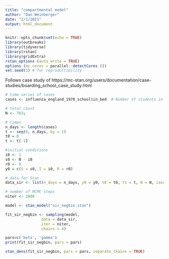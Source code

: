 ```yaml
---
title: "compartmental model"
author: "Dan Weinberger"
date: "2/1/2021"
output: html_document
---
```


```r
knitr::opts_chunk$set(echo = TRUE)
library(outbreaks)
library(tidyverse)
library(rstan)
library(gridExtra)
rstan_options (auto_write = TRUE)
options (mc.cores = parallel::detectCores ())
set.seed(3) # for reproductibility
```
 
 Follows case study of https://mc-stan.org/users/documentation/case-studies/boarding_school_case_study.html


```r
# time series of cases
cases <- influenza_england_1978_school$in_bed  # Number of students in bed

# total count
N <- 763;

# times
n_days <- length(cases) 
t <- seq(0, n_days, by = 1)
t0 = 0 
t <- t[-1]

#initial conditions
i0 <- 1
s0 <- N - i0
r0 <- 0
y0 = c(S = s0, I = i0, R = r0)

# data for Stan
data_sir <- list(n_days = n_days, y0 = y0, t0 = t0, ts = t, N = N, cases = cases)

# number of MCMC steps
niter <- 2000

```

```r
model <- stan_model("sir_negbin.stan")

```

```r
fit_sir_negbin <- sampling(model,
                data = data_sir,
                iter = niter,
                chains = 4)

```

```r
pars=c('beta', 'gamma')
print(fit_sir_negbin, pars = pars)

```

```r
stan_dens(fit_sir_negbin, pars = pars, separate_chains = TRUE)

```


 
 